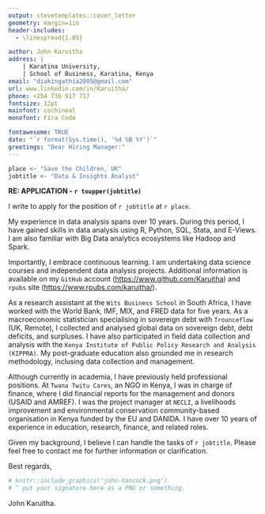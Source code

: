```yaml
---
output: stevetemplates::cover_letter
geometry: margin=1in
header-includes:
  - \linespread{1.05}

author: John Karuitha
address: |
    | Karatina University,
    | School of Business, Karatina, Kenya
email: "diakingathia2005@gmail.com"
url: www.linkedin.com/in/Karuitha/
phone: +254 736 917 717
fontsize: 12pt
mainfont: cochineal
monofont: Fira Code

fontawesome: TRUE
date: "`r format(Sys.time(), '%d %B %Y')`"
greetings: "Dear Hiring Manager:"
---
```


```r


place <- "Save the Children, UK"
jobtitle <- "Data & Insights Analyst"


```

**RE: APPLICATION - `r toupper(jobtitle)`**

I write to apply for the position of `r jobtitle` at `r place`.

My experience in data analysis spans over 10 years. During this period, I have gained skills in data analysis using R, Python, SQL, Stata, and E-Views. I am also familiar with Big Data analytics ecosystems like Hadoop and Spark. 

Importantly, I embrace continuous learning. I am undertaking data science courses and independent data analysis projects. Additional information is available on my `GitHub` account (<https://www.github.com/Karuitha>) and `rpubs` site (<https://www.rpubs.com/karuitha/>). 

As a research assistant at the `Wits Business School` in South Africa, I have worked with the World Bank, IMF, MIX, and FRED data for five years. As a macroeconomic statistician specialising in sovereign debt with `Trounceflow` (UK, Remote), I collected and analysed global data on sovereign debt, debt deficits, and surpluses. I have also participated in field data collection and analysis with the `Kenya Institute of Public Policy Research and Analysis (KIPPRA)`. My post-graduate education also grounded me in research methodology, inclusing data collection and management.

Although currently in academia, I have previously held professional positions. At `Twana Twitu Cares`, an NGO in Kenya, I was in charge of finance, where I did financial reports for the management and donors (USAID and AMREF). I was the project manager at `NECLI`, a livelihoods improvement and environmental conservation community-based organisation in Kenya funded by the EU and DANIDA. I have over 10 years of experience in education, research, finance, and related roles.

Given my background, I believe I can handle the tasks of `r jobtitle`. Please feel free to contact me for further information or clarification. 


Best regards,

```r
# knitr::include_graphics('john-hancock.png')
# ^ put your signature here as a PNG or something.
```

John Karuitha.